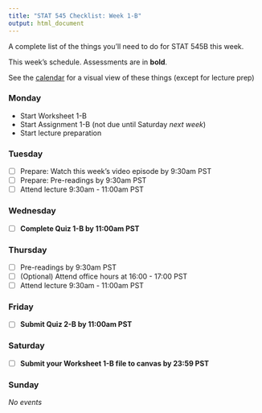 ```yaml
---
title: "STAT 545 Checklist: Week 1-B"
output: html_document
---
```


A complete list of the things you'll need to do for STAT 545B this week.

This week's schedule. Assessments are in __bold__. 

See the [calendar](https://stat545.stat.ubc.ca/calendar) for a visual view of these things (except for lecture prep)

### Monday

- Start Worksheet 1-B
- Start Assignment 1-B (not due until Saturday _next week_)
- Start lecture preparation

### Tuesday

- [ ] Prepare: Watch this week's video episode by 9:30am PST
- [ ] Prepare: Pre-readings by 9:30am PST
- [ ] Attend lecture 9:30am - 11:00am PST

### Wednesday

- [ ] __Complete Quiz 1-B by 11:00am PST__

### Thursday

- [ ] Pre-readings by 9:30am PST
- [ ] (Optional) Attend office hours at 16:00 - 17:00 PST
- [ ] Attend lecture 9:30am - 11:00am PST

### Friday

- [ ] __Submit Quiz 2-B by 11:00am PST__

### Saturday

- [ ] __Submit your Worksheet 1-B file to canvas by 23:59 PST__

### Sunday

_No events_